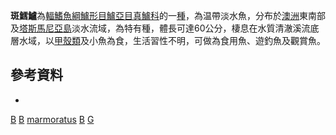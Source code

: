 {{Speciesbox
| taxon = Gadopsis marmoratus
| binomial_authority = [[Richardson|Richardson]], 1848
| image = Gadopsis marmoratus by Arthur Bartholomew.jpg
| image_width = 250px
| image_caption = 斑鱈鱸
| status = NE
| status_system = IUCN3.1
}}

'''斑鱈鱸'''為[[輻鰭魚綱|輻鰭魚綱]][[鱸形目|鱸形目]][[鱸亞目|鱸亞目]][[真鱸科|真鱸科]]的一[[種|種]]，為温帶淡水魚，分布於[[澳洲|澳洲]]東南部及[[塔斯馬尼亞島|塔斯馬尼亞島]]淡水流域，為特有種，體長可達60公分，棲息在水質清澈溪流底層水域，以[[甲殼類|甲殼類]]及小魚為食，生活習性不明，可做為食用魚、遊釣魚及觀賞魚。

==參考資料==
*{{FishBase_species|genus=Gadopsis|species=marmoratus|year=2016|month=8}}

{{魚類小作品}}
{{Taxonbar}}
[[Category:食用魚|B]]
[[Category:觀賞魚|B]]
[[Category:鱈鱸屬|marmoratus]]
[[Category:墨累—大令盆地魚類|B]]
[[Category:1848年描述的鱼类|G]]
